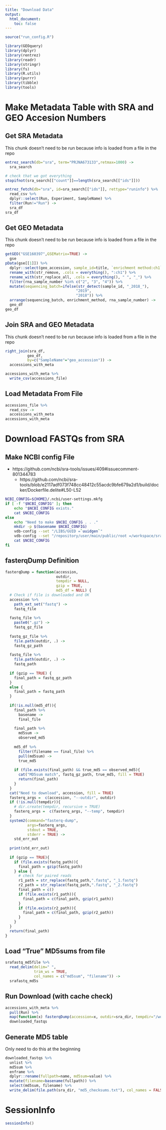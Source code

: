 ```yaml
---
title: "Download Data"
output:
  html_document:
    toc: false
---
```


```r
source("run_config.R")

library(GEOquery)
library(dplyr)
library(rentrez)
library(readr)
library(stringr)
library(fs)
library(R.utils)
library(purrr)
library(tibble)
library(tools)
```

# Make Metadata Table with SRA and GEO Accesion Numbers
## Get SRA Metadata
This chunk doesn't need to be run because info is loaded from a file in the repo
```r
entrez_search(db="sra", term="PRJNA673133",retmax=1000) ->
  sra_search

# check that we got everything
stopifnot(sra_search[["count"]]==length(sra_search[["ids"]]))

entrez_fetch(db="sra", id=sra_search[["ids"]], rettype="runinfo") %>%
  read_csv %>%
  dplyr::select(Run, Experiment, SampleName) %>%
  filter(Run!="Run") ->
  sra_df
sra_df
```

## Get GEO Metadata
This chunk doesn't need to be run because info is loaded from a file in the repo
```r
getGEO("GSE160397",GSEMatrix=TRUE) ->
  gse
pData(gse[[1]]) %>%
  dplyr::select(geo_accession, sample_id=title, `enrichment method:ch1`, `genotype:ch1`, `media:ch1`, `rna sample number:ch1`) %>%
  rename_with(str_remove, .cols = everything(), ":ch1") %>%
  rename_with(str_replace_all, .cols = everything(), " ", "_") %>%
  filter(rna_sample_number %in% c("2", "3", "4")) %>%
  mutate(sequencing_batch=ifelse(str_detect(sample_id, "_2018_"),
                                "2019",
                                "2018")) %>%
  arrange(sequencing_batch, enrichment_method, rna_sample_number) ->
  geo_df
geo_df
```

## Join SRA and GEO Metadata
This chunk doesn't need to be run because info is loaded from a file in the repo
```r
right_join(sra_df, 
          geo_df, 
          by=c("SampleName"="geo_accession")) ->
  accessions_with_meta

accessions_with_meta %>%
  write_csv(accessions_file)
```

## Load Metadata From File
```r
accessions_file %>%
  read_csv ->
  accessions_with_meta
accessions_with_meta
```

# Download FASTQs from SRA
## Make NCBI config File

  - https://github.com/ncbi/sra-tools/issues/409#issuecomment-801344783
    - https://github.com/ncbi/sra-tools/blob/e2117adf073f748cc48412c55acdc9bfe679a2d1/build/docker/Dockerfile.delite#L50-L52    

```bash
NCBI_CONFIG=${HOME}/.ncbi/user-settings.mkfg
if [ -f "$NCBI_CONFIG" ]; then
    echo "$NCBI_CONFIG exists."
    cat $NCBI_CONFIG
else 
    echo "Need to make $NCBI_CONFIG . . ."
    mkdir -p $(basename $NCBI_CONFIG)
    vdb-config --set "/LIBS/GUID =`uuidgen`"
    vdb-config --set "/repository/user/main/public/root =/workspace/sra_cache" 
    cat $NCBI_CONFIG
fi
```

## fasterqDump Definition
```r
fasterqDump = function(accession,
                       outdir,
                       tempdir = NULL,
                       gzip = TRUE,
                       md5_df = NULL) {
  # Check if file is downloaded and OK
  accession %>%
    path_ext_set("fastq") ->
    fastq_file
  
  fastq_file %>%
    paste0(".gz") ->
    fastq_gz_file
  
  fastq_gz_file %>%
    file.path(outdir, .) ->
    fastq_gz_path
  
  fastq_file %>%
    file.path(outdir, .) ->
    fastq_path
  
  if (gzip == TRUE) {
    final_path = fastq_gz_path
  }
  else {
    final_path = fastq_path
  }
  
  if(!is.null(md5_df)){
    final_path %>%
      basename ->
      final_file
    
    final_path %>%
      md5sum ->
      observed_md5
    
    md5_df %>%
      filter(filename == final_file) %>%
      pull(md5sum) ->
      true_md5
    
    if (file.exists(final_path) && true_md5 == observed_md5){
      cat("MD5sum match", fastq_gz_path, true_md5, fill = TRUE)
      return(final_path)
    }
  }
  cat("Need to download", accession, fill = TRUE)
  fasterq_args =  c(accession, "--outdir", outdir)
  if (!is.null(tempdir)){
    # dir.create(tempdir, recursive = TRUE)
    fasterq_args =  c(fasterq_args, "--temp", tempdir)
  }
  system2(command="fasterq-dump",
          args=fasterq_args,
          stdout = TRUE,
          stderr = TRUE) ->
    std_err_out
  
  print(std_err_out)
  
  if (gzip == TRUE){
    if (file.exists(fastq_path)){
      final_path = gzip(fastq_path)
    } else {
      # check for paired reads
      r1_path = str_replace(fastq_path,".fastq", "_1.fastq")
      r2_path = str_replace(fastq_path,".fastq", "_2.fastq")
      final_path = c()
      if (file.exists(r1_path)){
        final_path = c(final_path, gzip(r1_path))
      }
      if (file.exists(r2_path)){
        final_path = c(final_path, gzip(r2_path))
      }
    }
  }
  return(final_path)
}
```

## Load "True" MD5sums from file
```r
srafastq_md5file %>%
  read_delim(delim=" ", 
             trim_ws = TRUE,
             col_names = c("md5sum", "filename")) ->
  srafastq_md5s
```

## Run Download (with cache check)
```r
accessions_with_meta %>%
  pull(Run) %>%
  map(function(x) fasterqDump(accession=x, outdir=sra_dir, tempdir="/workspace/tmp", md5_df=srafastq_md5s)) ->
  downloaded_fastqs
```

## Generate MD5 table
Only need to do this at the beginning
```r
downloaded_fastqs %>%
  unlist %>%
  md5sum %>%
  enframe %>%
  dplyr::rename(fullpath=name, md5sum=value) %>%
  mutate(filename=basename(fullpath)) %>%
  select(md5sum, filename) %>%
  write_delim(file.path(sra_dir, "md5_checksums.txt"), col_names = FALSE)
```

# SessionInfo
```r
sessionInfo()
```
